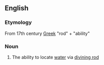 ==English==
===Etymology===
From 17th century [[Greek]] "rod" + "ability"

===Noun===
{{en-noun}}

# The ability to locate [[water]] via [[divining rod]]
